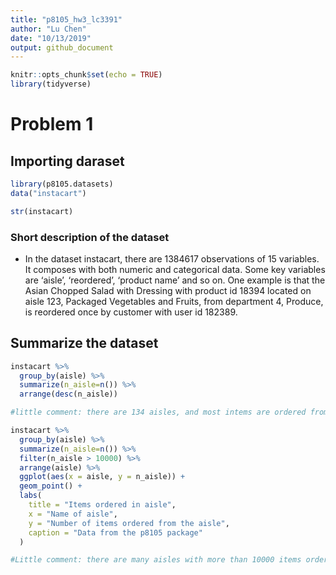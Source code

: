 ```yaml
---
title: "p8105_hw3_lc3391"
author: "Lu Chen"
date: "10/13/2019"
output: github_document
---
```


```r
knitr::opts_chunk$set(echo = TRUE)
library(tidyverse)

```

# Problem 1

## Importing daraset
```r
library(p8105.datasets)
data("instacart")

str(instacart)
```
### Short description of the dataset
- In the dataset instacart, there are 1384617 observations of  15 variables. It composes with both numeric and categorical data. Some key variables are 'aisle', 'reordered', 'product name' and so on. One example is that the Asian Chopped Salad with Dressing with product id 18394 located on aisle 123, Packaged Vegetables and Fruits, from department 4, Produce, is reordered once by customer with user id 182389. 

## Summarize the dataset
```r
instacart %>% 
  group_by(aisle) %>% 
  summarize(n_aisle=n()) %>% 
  arrange(desc(n_aisle))

#little comment: there are 134 aisles, and most intems are ordered from the aisle Fresh Vegetables.

instacart %>% 
  group_by(aisle) %>% 
  summarize(n_aisle=n()) %>% 
  filter(n_aisle > 10000) %>% 
  arrange(aisle) %>% 
  ggplot(aes(x = aisle, y = n_aisle)) +
  geom_point() +
  labs(
    title = "Items ordered in aisle",
    x = "Name of aisle",
    y = "Number of items ordered from the aisle",
    caption = "Data from the p8105 package"
  ) 

#Little comment: there are many aisles with more than 10000 items ordered, and the top 3 are: fresh veges, fresh fruits, and packaged vege and fruits.
```


